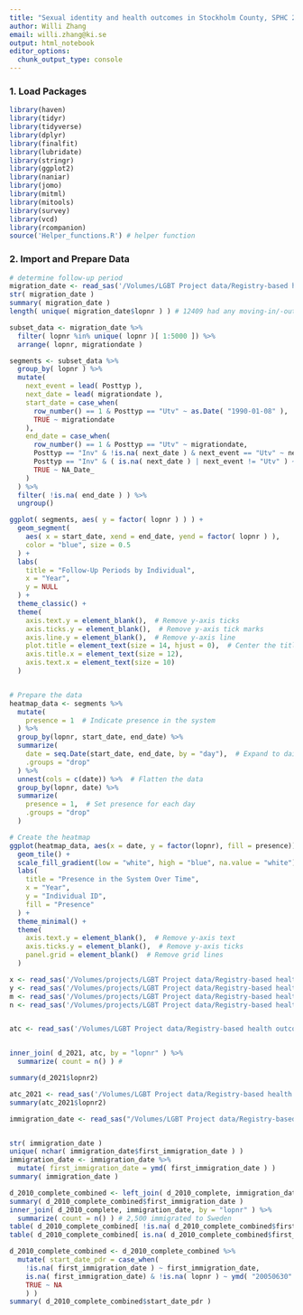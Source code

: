 ```yaml
---
title: "Sexual identity and health outcomes in Stockholm County, SPHC 2002 to 2021"
author: Willi Zhang
email: willi.zhang@ki.se
output: html_notebook
editor_options: 
  chunk_output_type: console
---
```


### 1. Load Packages
```r
library(haven)
library(tidyr)
library(tidyverse)
library(dplyr)
library(finalfit)
library(lubridate)
library(stringr)
library(ggplot2)
library(naniar)
library(jomo)
library(mitml)
library(mitools)
library(survey)
library(vcd)
library(rcompanion)
source('Helper_functions.R') # helper function
```

### 2. Import and Prepare Data
```r
# determine follow-up period
migration_date <- read_sas('/Volumes/LGBT Project data/Registry-based health outcomes/migration_all.sas7bdat')
str( migration_date )
summary( migration_date )
length( unique( migration_date$lopnr ) ) # 12409 had any moving-in/-out

subset_data <- migration_date %>%
  filter( lopnr %in% unique( lopnr )[ 1:5000 ]) %>%
  arrange( lopnr, migrationdate )

segments <- subset_data %>%
  group_by( lopnr ) %>%
  mutate(
    next_event = lead( Posttyp ),
    next_date = lead( migrationdate ),
    start_date = case_when(
      row_number() == 1 & Posttyp == "Utv" ~ as.Date( "1990-01-08" ),  # start at 1990-01-08 if first event is Utv
      TRUE ~ migrationdate
    ),
    end_date = case_when(
      row_number() == 1 & Posttyp == "Utv" ~ migrationdate,
      Posttyp == "Inv" & !is.na( next_date ) & next_event == "Utv" ~ next_date,
      Posttyp == "Inv" & ( is.na( next_date ) | next_event != "Utv" ) ~ as.Date( "2021-12-30" ),
      TRUE ~ NA_Date_
    )
  ) %>%
  filter( !is.na( end_date ) ) %>%
  ungroup()

ggplot( segments, aes( y = factor( lopnr ) ) ) +
  geom_segment(
    aes( x = start_date, xend = end_date, yend = factor( lopnr ) ),
    color = "blue", size = 0.5
  ) +
  labs(
    title = "Follow-Up Periods by Individual",
    x = "Year",
    y = NULL
  ) +
  theme_classic() +
  theme(
    axis.text.y = element_blank(),  # Remove y-axis ticks
    axis.ticks.y = element_blank(),  # Remove y-axis tick marks
    axis.line.y = element_blank(),  # Remove y-axis line
    plot.title = element_text(size = 14, hjust = 0),  # Center the title
    axis.title.x = element_text(size = 12),
    axis.text.x = element_text(size = 10)
  )


# Prepare the data
heatmap_data <- segments %>%
  mutate(
    presence = 1  # Indicate presence in the system
  ) %>%
  group_by(lopnr, start_date, end_date) %>%
  summarize(
    date = seq.Date(start_date, end_date, by = "day"),  # Expand to daily presence
    .groups = "drop"
  ) %>%
  unnest(cols = c(date)) %>%  # Flatten the data
  group_by(lopnr, date) %>%
  summarize(
    presence = 1,  # Set presence for each day
    .groups = "drop"
  )

# Create the heatmap
ggplot(heatmap_data, aes(x = date, y = factor(lopnr), fill = presence)) +
  geom_tile() +
  scale_fill_gradient(low = "white", high = "blue", na.value = "white") +
  labs(
    title = "Presence in the System Over Time",
    x = "Year",
    y = "Individual ID",
    fill = "Presence"
  ) +
  theme_minimal() +
  theme(
    axis.text.y = element_blank(),  # Remove y-axis text
    axis.ticks.y = element_blank(),  # Remove y-axis ticks
    panel.grid = element_blank()  # Remove grid lines
  )
```

```r
x <- read_sas('/Volumes/projects/LGBT Project data/Registry-based health outcomes/first_immigration.sas7bdat')
y <- read_sas('/Volumes/projects/LGBT Project data/Registry-based health outcomes/migration_dates.sas7bdat')
m <- read_sas('/Volumes/projects/LGBT Project data/Registry-based health outcomes/dates_2002_2014.sas7bdat')
n <- read_sas('/Volumes/projects/LGBT Project data/Registry-based health outcomes/dates_2021.sas7bdat')


atc <- read_sas('/Volumes/LGBT Project data/Registry-based health outcomes/atc_2002_2014.sas7bdat')


inner_join( d_2021, atc, by = "lopnr" ) %>% 
  summarize( count = n() ) # 

summary(d_2021$lopnr2)

atc_2021 <- read_sas('/Volumes/LGBT Project data/Registry-based health outcomes/atc_2021.sas7bdat')
summary(atc_2021$lopnr2)

immigration_date <- read_sas("/Volumes/LGBT Project data/Registry-based health outcomes/first_immigration.sas7bdat")


str( immigration_date )
unique( nchar( immigration_date$first_immigration_date ) )
immigration_date <- immigration_date %>%
  mutate( first_immigration_date = ymd( first_immigration_date ) )
summary( immigration_date )

d_2010_complete_combined <- left_join( d_2010_complete, immigration_date, by = "lopnr" )
summary( d_2010_complete_combined$first_immigration_date )
inner_join( d_2010_complete, immigration_date, by = "lopnr" ) %>% 
  summarize( count = n() ) # 2,500 immigrated to Sweden
table( d_2010_complete_combined[ !is.na( d_2010_complete_combined$first_immigration_date ), ]$country_of_birth  )
table( d_2010_complete_combined[ is.na( d_2010_complete_combined$first_immigration_date ), ]$country_of_birth, useNA = "always"  )

d_2010_complete_combined <- d_2010_complete_combined %>%
  mutate( start_date_pdr = case_when(
    !is.na( first_immigration_date ) ~ first_immigration_date,
    is.na( first_immigration_date) & !is.na( lopnr ) ~ ymd( "20050630" ),
    TRUE ~ NA
    ) )
summary( d_2010_complete_combined$start_date_pdr )
```

